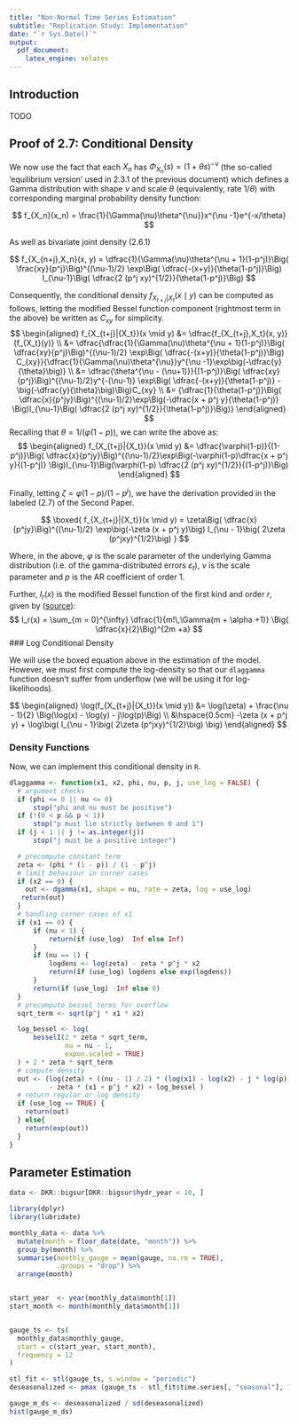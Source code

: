 ```yaml
---
title: "Non-Normal Time Series Estimation"
subtitle: "Replication Study: Implementation"
date: "`r Sys.Date()`"
output: 
  pdf_document:
    latex_engine: xelatex 
---
```


## Introduction

TODO


## Proof of 2.7: Conditional Density

We now use the fact that each $X_{n}$ has $\Phi_{X_n}(s) = \big( 1 + \theta s\big)^{-\nu}$ (the so-called 'equilibrium version' used in 2.3.1 of the previous document) which defines a Gamma distribution with shape $\nu$ and scale $\theta$ (equivalently, rate $1/\theta$) with corresponding marginal probability density function:

$$
f_{X_n}(x_n) = \frac{1}{\Gamma(\nu)\theta^{\nu}}x^{\nu -1}e^{-x/\theta}
$$

As well as bivariate joint density (2.6.1)

$$
f_{X_{n+j},X_n}(x, y) = \dfrac{1}{\Gamma(\nu)\theta^{\nu + 1}(1-p^j)}\Big( \frac{xy}{p^j}\Big)^{(\nu-1)/2} \exp\Big( \dfrac{-(x+y)}{\theta(1-p^j)}\Big)  I_{\nu-1}\Big( \dfrac{2 (p^j xy)^{1/2}}{\theta(1-p^j)}\Big)
$$

Consequently, the conditional density $f_{X_{t+j}|{X_t}}(x \mid y)$ can be computed as follows, letting the modified Bessel function component (rightmost term in the above) be written as $C_{xy}$ for simplicity. 
$$
\begin{aligned}
f_{X_{t+j}|{X_t}}(x \mid y) &= \dfrac{f_{X_{t+j},X_t}(x, y)}{f_{X_t}(y)} \\
&= \dfrac{\dfrac{1}{\Gamma(\nu)\theta^{\nu + 1}(1-p^j)}\Big( \dfrac{xy}{p^j}\Big)^{(\nu-1)/2} \exp\Big( \dfrac{-(x+y)}{\theta(1-p^j)}\Big)  C_{xy}}{\dfrac{1}{\Gamma(\nu)\theta^{\nu}}y^{\nu -1}\exp\big(-\dfrac{y}{\theta}\big)} \\
&= \dfrac{\theta^{\nu - (\nu+1)}}{(1-p^j)}\Big( \dfrac{xy}{p^j}\Big)^{(\nu-1)/2}y^{-(\nu-1)} \exp\Big( \dfrac{-(x+y)}{\theta(1-p^j)} -\big(-\dfrac{y}{\theta}\big)\Big)C_{xy} \\
&= {\dfrac{1}{\theta(1-p^j)}\Big( \dfrac{x}{p^jy}\Big)^{(\nu-1)/2}\exp\Big(-\dfrac{x + p^j y}{\theta(1-p^j)} \Big)I_{\nu-1}\Big( \dfrac{2 (p^j xy)^{1/2}}{\theta(1-p^j)}\Big)} 
\end{aligned}
$$
Recalling that $\theta = 1/(\varphi(1-p))$, we can write the above as:
$$
\begin{aligned}
f_{X_{t+j}|{X_t}}(x \mid y) &= \dfrac{\varphi(1-p)}{(1-p^j)}\Big( \dfrac{x}{p^jy}\Big)^{(\nu-1)/2}\exp\Big(-\varphi(1-p)\dfrac{x + p^j y}{(1-p^j)} \Big)I_{\nu-1}\Big(\varphi(1-p) \dfrac{2 (p^j xy)^{1/2}}{(1-p^j)}\Big)
\end{aligned}
$$

Finally, letting $\zeta = \varphi(1 - p) / (1 - p^j)$, we have the derivation provided in  the labeled (2.7) of the Second Paper.

$$
\boxed{ f_{X_{t+j}|{X_t}}(x \mid y) = \zeta\Big( \dfrac{x}{p^jy}\Big)^{(\nu-1)/2} \exp\big(-\zeta (x + p^j y)\big) I_{\nu - 1}\big( 2\zeta (p^jxy)^{1/2}\big) }
$$

Where, in the above, $\varphi$ is the scale parameter of the underlying Gamma distribution (i.e. of the gamma-distributed errors $\varepsilon_t$), $\nu$ is the scale parameter and $p$ is the AR coefficient of order 1.

Further, $I_r(x)$ is the modified Bessel function of the first kind and order $r$, given by ([source](https://en.wikipedia.org/wiki/Bessel_function)):
$$
I_r(x) = \sum_{m = 0}^{\infty} \dfrac{1}{m!\,\Gamma(m + \alpha +1)} \Big( \dfrac{x}{2}\Big)^{2m +a}
$$
### Log Conditional Density

We will use the boxed equation above in the estimation of the model. However, we must first compute the log-density so that our `dlaggamma` function doesn't suffer from underflow (we will be using it for log-likelihoods).

$$
\begin{aligned}
\log(f_{X_{t+j}|{X_t}}(x \mid y)) &= \log(\zeta) + \frac{\nu - 1}{2}  \Big(\log(x) - \log(y) - j\log(p)\Big) \\
&\hspace{0.5cm} -\zeta (x + p^j y) + \log\big( I_{\nu - 1}\big( 2\zeta (p^jxy)^{1/2}\big) \big)
\end{aligned}
$$



### Density Functions

Now, we can implement this conditional density in `R`.

```r
dlaggamma <- function(x1, x2, phi, nu, p, j, use_log = FALSE) {
  # argument checks
  if (phi <= 0 || nu <= 0)
      stop("phi and nu must be positive")
  if (!(0 < p && p < 1))
      stop("p must lie strictly between 0 and 1")
  if (j < 1 || j != as.integer(j))
      stop("j must be a positive integer")

  # precompute constant term
  zeta <- (phi * (1 - p)) / (1 - p^j)
  # limit behaviour in corner cases
  if (x2 == 0) {
    out <- dgamma(x1, shape = nu, rate = zeta, log = use_log)
   return(out)
  }
  # handling corner cases of x1
  if (x1 == 0) {
      if (nu < 1) {
          return(if (use_log)  Inf else Inf)
      }
      if (nu == 1) {  
          logdens <- log(zeta) - zeta * p^j * x2
          return(if (use_log) logdens else exp(logdens))
      }
      return(if (use_log) -Inf else 0)
  }
  # precompute bessel terms for overflow
  sqrt_term <- sqrt(p^j * x1 * x2)

  log_bessel <- log(
      besselI(2 * zeta * sqrt_term,
              nu = nu - 1,
              expon.scaled = TRUE)
  ) + 2 * zeta * sqrt_term 
  # compute density
  out <- (log(zeta) + ((nu - 1) / 2) * (log(x1) - log(x2) - j * log(p))
          - zeta * (x1 + p^j * x2) + log_bessel )
  # return regular or log density
  if (use_log == TRUE) {
    return(out)
  } else{
    return(exp(out))
  }
}
```

## Parameter Estimation

```r
data <- DKR::bigsur[DKR::bigsur$hydr_year < 10, ]

library(dplyr)
library(lubridate)

monthly_data <- data %>%                           
  mutate(month = floor_date(date, "month")) %>%   
  group_by(month) %>% 
  summarise(monthly_gauge = mean(gauge, na.rm = TRUE),
            .groups = "drop") %>%
  arrange(month)    


start_year  <- year(monthly_data$month[1])
start_month <- month(monthly_data$month[1])


gauge_ts <- ts(
  monthly_data$monthly_gauge,
  start = c(start_year, start_month),
  frequency = 12
)

stl_fit <- stl(gauge_ts, s.window = "periodic")
deseasonalized <- pmax (gauge_ts - stl_fit$time.series[, "seasonal"], 1e-4)

gauge_m_ds <- deseasonalized / sd(deseasonalized)
hist(gauge_m_ds)
```

```r

```

